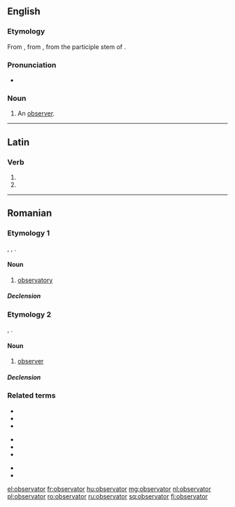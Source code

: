 ==English==

===Etymology===
From {{etyl|frm|en}} {{m|frm|observateur}}, from {{etyl|la|en}} {{m|la|observator}}, from the participle stem of {{m|la|observare}}.

===Pronunciation===
* {{IPA|/ɒbˈzɜːvətə/|lang=en}}

===Noun===
{{en-noun}}

# {{label|en|obsolete}} An [[observer]].

----

==Latin==

===Verb===
{{la-verb-form|observātor}}

# {{inflection of|observō||2|s|futr|pasv|impr|lang=la}}
# {{inflection of|observō||3|s|futr|pasv|impr|lang=la}}

----

==Romanian==

===Etymology 1===
{{bor|ro|la|observatorium}}, {{bor|ro|fr|observatoire|notext=1}}, {{bor|ro|de|Observatorium|notext=1}}.

====Noun====
{{ro-noun|n|observatoare}}

# [[observatory]]

=====Declension=====
{{ro-noun-n|pl=observatoare}}

===Etymology 2===
{{bor|ro|fr|observateur}}, {{bor|ro|la|observator|notext=1}}.

====Noun====
{{ro-noun|m|i|f=observatoare}}

# [[observer]]

=====Declension=====
{{ro-noun-m}}

===Related terms===
{{rel-top3|Terms related to ''observator'' (both etymologies)}}
* {{l|ro|observa}}
* {{l|ro|observabil}}
* {{l|ro|observant}}
{{rel-mid3}}
* {{l|ro|observanță}}
* {{l|ro|observare}}
* {{l|ro|observativ}}
{{rel-mid3}}
* {{l|ro|observație}}
* {{l|ro|observațional}}
{{rel-bottom}}

[[el:observator]]
[[fr:observator]]
[[hu:observator]]
[[mg:observator]]
[[nl:observator]]
[[pl:observator]]
[[ro:observator]]
[[ru:observator]]
[[sq:observator]]
[[fi:observator]]